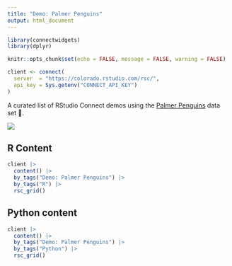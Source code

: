 ```yaml
---
title: "Demo: Palmer Penguins"
output: html_document
---
```


```r
library(connectwidgets)
library(dplyr)

knitr::opts_chunk$set(echo = FALSE, message = FALSE, warning = FALSE)

client <- connect(
  server  = "https://colorado.rstudio.com/rsc/",
  api_key = Sys.getenv("CONNECT_API_KEY")
)
```

A curated list of RStudio Connect demos using the [Palmer Penguins](https://allisonhorst.github.io/palmerpenguins/) data set 🐧.

![](imgs/penguins.png)

## R Content

```r
client |> 
  content() |> 
  by_tags("Demo: Palmer Penguins") |> 
  by_tags("R") |> 
  rsc_grid()
```

## Python content

```r
client |> 
  content() |> 
  by_tags("Demo: Palmer Penguins") |> 
  by_tags("Python") |> 
  rsc_grid()
```
